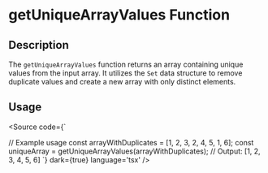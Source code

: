 
<Meta title='Utils/Array/getUniqueArrayValues' />

# getUniqueArrayValues Function

## Description

The `getUniqueArrayValues` function returns an array containing unique values from the input array. It utilizes the `Set` data structure to remove duplicate values and create a new array with only distinct elements.

## Usage

<Source code={`


// Example usage
const arrayWithDuplicates = [1, 2, 3, 2, 4, 5, 1, 6];
const uniqueArray = getUniqueArrayValues(arrayWithDuplicates);
// Output: [1, 2, 3, 4, 5, 6]
`} dark={true} language='tsx' />
